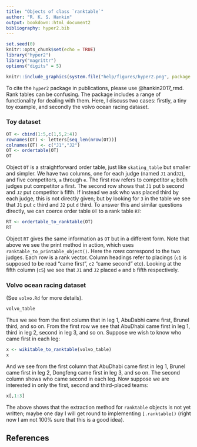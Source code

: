 ```yaml
---
title: "Objects of class `ranktable`"
author: "R. K. S. Hankin"
output: bookdown::html_document2
bibliography: hyper2.bib
---
```



```r
set.seed(0)
knitr::opts_chunk$set(echo = TRUE)
library("hyper2")
library("magrittr")
options("digits" = 5)
```

```r
knitr::include_graphics(system.file("help/figures/hyper2.png", package = "hyper2"))
```

To cite the `hyper2` package in publications, please use
@hankin2017_rmd.  Rank tables can be confusing.  The package includes
a range of functionality for dealing with them.  Here, I discuss two
cases: firstly, a tiny toy example, and secondly the volvo ocean
racing dataset.


### Toy dataset {-}

```r
OT <- cbind(1:5,c(1,5,2:4))
rownames(OT) <- letters[seq_len(nrow(OT))]
colnames(OT) <- c("J1","J2")
OT <- ordertable(OT)
OT
```

Object `OT` is a straightforward order table, just like
`skating_table` but smaller and simpler.  We have two columns, one for
each judge (named `J1` and`J2`), and five competitors, `a` through
`e`.  The first row refers to competitor `a`; both judges put
competitor `a` first.  The second row shows that `J1` put `b` second
and `J2` put competitor `b` fifth.  If instead we ask who was placed
third by each judge, this is not directly given; but by looking for
`3` in the table we see that `J1` put `c` third and `J2` put `d`
third.  To answer this and similar questions directly, we can coerce
order table `OT` to a rank table `RT`:

```r
RT <- ordertable_to_ranktable(OT)
RT
```

Object `RT` gives the same information as `OT` but in a different
form.  Note that above we see the print method in action, which uses
`ranktable_to_printable_object()`.  Here the _rows_ correspond to the
two judges.  Each row is a rank vector.  Column headings refer to
placings (`c1` is supposed to be read "came first", `c2` "came second"
etc).  Looking at the fifth column (`c5`) we see that `J1` and `J2`
placed `e` and `b` fifth respectively.

### Volvo ocean racing dataset {-}

(See `volvo.Rd` for more details).

```r
volvo_table
```

Thus we see from the first column that in leg 1, AbuDabhi came first,
Brunel third, and so on.  From the first row we see that AbuDhabi came
first in leg 1, third in leg 2, second in leg 3, and so on.  Suppose
we wish to know who came first in each leg:

```r
x <- wikitable_to_ranktable(volvo_table)
x
```

And we see from the first column that AbuDhabi came first in leg 1,
Brunel came first in leg 2, Dongfeng came first in leg 3, and so on.
The second column shows who came second in each leg.  Now suppose we
are interested in only the first, second and third-placed teams:


```r
x[,1:3]
```

The above shows that the extraction method for `ranktable` objects is
not yet written; maybe one day I will get round to implementing
`[.ranktable()` (right now I am not 100% sure that this is a good
idea).

## References {-}

